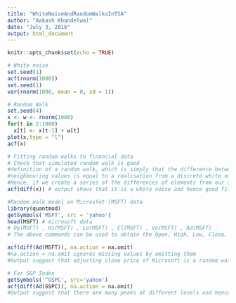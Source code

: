 ```yaml
---
title: "WhiteNoiseAndRandomWalksInTSA"
author: "Aakash Khandelwal"
date: "July 3, 2016"
output: html_document
---
```


```r
knitr::opts_chunk$set(echo = TRUE)
```


```r
# White noise
set.seed(1)
acf(rnorm(1000))
set.seed(1)
var(rnorm(1000, mean = 0, sd = 1))

# Random Walk
set.seed(4)
x <- w <- rnorm(1000)
for(t in 2:1000)
  x[t] <- x[t-1] + w[t]
plot(x,type = "l")
acf(x)

# Fitting random walks to financial data
# Check that simulated random walk is good
#definition of a random walk, which is simply that the difference between two 
#neighbouring values is equal to a realisation from a discrete white noise process.
#Hence, if we create a series of the differences of elements from our simulated series, we should have a series that resembles discrete white noise "
acf(diff(x)) # output shows that it is a white noise and hence good fit

#Random walk model on Microsfot (MSFT) data
library(quantmod)
getSymbols('MSFT', src = 'yahoo')
head(MSFT) # microsoft data
# Op(MSFT) , Hi(MSFT) , Lo(MSFT) , Cl(MSFT) , Vo(MSFT) , Ad(MSFT) .
# The above commands can be used to obtain the Open, High, Low, Close, Volume and Adjusted Close prices for the Microsoft stock

acf(diff(Ad(MSFT)), na.action = na.omit)
#na.action = na.omit ignores missing values by omitting them
#Output suggest that adjusting close price of Microsoft is a random walk

# For S&P Index
getSymbols('^GSPC', src='yahoo')
acf(diff(Ad(GSPC)), na.action = na.omit)
#Output suggest that there are many peaks at different levels and hence random walk is not a good fit.


```


